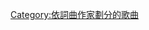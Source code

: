 {{NoteTA
|1=zh-cn:黛米·洛瓦托; zh-tw:黛咪·洛瓦托; zh-hk:迪美·羅法圖;
}}
{{Category explanation|'''[[黛咪·洛瓦托|黛咪·洛瓦托]]'''创作或联合创作的歌曲，關於黛咪·洛瓦托的歌曲，請見「[[:Category:黛咪·洛瓦托歌曲|:Category:黛咪·洛瓦托歌曲]]」}}

[[Category:依詞曲作家劃分的歌曲|Category:依詞曲作家劃分的歌曲]]